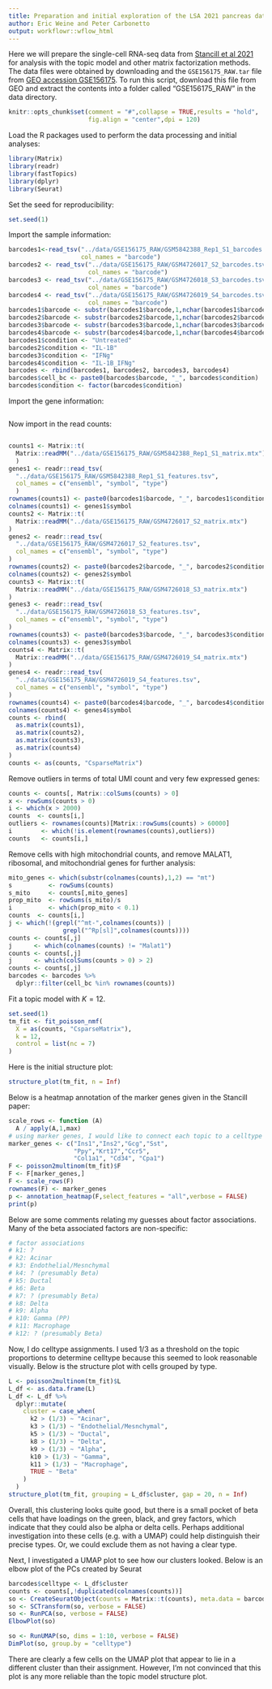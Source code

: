 ```yaml
---
title: Preparation and initial exploration of the LSA 2021 pancreas data set
author: Eric Weine and Peter Carbonetto
output: workflowr::wflow_html
---
```


Here we will prepare the single-cell RNA-seq data from
[Stancill et al 2021][stancill_2021_lsa] for analysis with the topic
model and other matrix factorization methods. The data files were
obtained by downloading and the `GSE156175_RAW.tar` file from
[GEO accession GSE156175][stancill_2021_lsa_geo]. To run this script,
download this file from GEO and extract the contents into a folder
called "GSE156175_RAW" in the data directory.

```r
knitr::opts_chunk$set(comment = "#",collapse = TRUE,results = "hold",
                      fig.align = "center",dpi = 120)
```

Load the R packages used to perform the data processing and initial
analyses:

```r
library(Matrix)
library(readr)
library(fastTopics)
library(dplyr)
library(Seurat)
```

Set the seed for reproducibility:

```r
set.seed(1)
```

Import the sample information:

```r
barcodes1<-read_tsv("../data/GSE156175_RAW/GSM5842388_Rep1_S1_barcodes.tsv.gz",
                    col_names = "barcode")
barcodes2 <- read_tsv("../data/GSE156175_RAW/GSM4726017_S2_barcodes.tsv.gz",
                      col_names = "barcode")
barcodes3 <- read_tsv("../data/GSE156175_RAW/GSM4726018_S3_barcodes.tsv.gz",
                      col_names = "barcode")
barcodes4 <- read_tsv("../data/GSE156175_RAW/GSM4726019_S4_barcodes.tsv.gz",
                      col_names = "barcode")
barcodes1$barcode <- substr(barcodes1$barcode,1,nchar(barcodes1$barcode) - 2)
barcodes2$barcode <- substr(barcodes2$barcode,1,nchar(barcodes2$barcode) - 2)
barcodes3$barcode <- substr(barcodes3$barcode,1,nchar(barcodes3$barcode) - 2)
barcodes4$barcode <- substr(barcodes4$barcode,1,nchar(barcodes4$barcode) - 2)
barcodes1$condition <- "Untreated"
barcodes2$condition <- "IL-1B"
barcodes3$condition <- "IFNg"
barcodes4$condition <- "IL-1B_IFNg"
barcodes <- rbind(barcodes1, barcodes2, barcodes3, barcodes4)
barcodes$cell_bc <- paste0(barcodes$barcode, "_", barcodes$condition)
barcodes$condition <- factor(barcodes$condition)
```

Import the gene information:

```r
```

Now import in the read counts:

```r
```

```r
counts1 <- Matrix::t(
  Matrix::readMM("../data/GSE156175_RAW/GSM5842388_Rep1_S1_matrix.mtx")
  )
genes1 <- readr::read_tsv(
  "../data/GSE156175_RAW/GSM5842388_Rep1_S1_features.tsv",
  col_names = c("ensembl", "symbol", "type")
  )
rownames(counts1) <- paste0(barcodes1$barcode, "_", barcodes1$condition)
colnames(counts1) <- genes1$symbol
counts2 <- Matrix::t(
  Matrix::readMM("../data/GSE156175_RAW/GSM4726017_S2_matrix.mtx")
)
genes2 <- readr::read_tsv(
  "../data/GSE156175_RAW/GSM4726017_S2_features.tsv",
  col_names = c("ensembl", "symbol", "type")
)
rownames(counts2) <- paste0(barcodes2$barcode, "_", barcodes2$condition)
colnames(counts2) <- genes2$symbol
counts3 <- Matrix::t(
  Matrix::readMM("../data/GSE156175_RAW/GSM4726018_S3_matrix.mtx")
)
genes3 <- readr::read_tsv(
  "../data/GSE156175_RAW/GSM4726018_S3_features.tsv",
  col_names = c("ensembl", "symbol", "type")
)
rownames(counts3) <- paste0(barcodes3$barcode, "_", barcodes3$condition)
colnames(counts3) <- genes3$symbol
counts4 <- Matrix::t(
  Matrix::readMM("../data/GSE156175_RAW/GSM4726019_S4_matrix.mtx")
)
genes4 <- readr::read_tsv(
  "../data/GSE156175_RAW/GSM4726019_S4_features.tsv",
  col_names = c("ensembl", "symbol", "type")
)
rownames(counts4) <- paste0(barcodes4$barcode, "_", barcodes4$condition)
colnames(counts4) <- genes4$symbol
counts <- rbind(
  as.matrix(counts1),
  as.matrix(counts2),
  as.matrix(counts3),
  as.matrix(counts4)
)
counts <- as(counts, "CsparseMatrix")
```

Remove outliers in terms of total UMI count and very few expressed genes:

```r
counts <- counts[, Matrix::colSums(counts) > 0]
x <- rowSums(counts > 0)
i <- which(x > 2000)
counts  <- counts[i,]
outliers <- rownames(counts)[Matrix::rowSums(counts) > 60000]
i        <- which(!is.element(rownames(counts),outliers))
counts   <- counts[i,]
```

Remove cells with high mitochondrial counts, and remove MALAT1, ribosomal, and mitochondrial genes for further analysis:

```r
mito_genes <- which(substr(colnames(counts),1,2) == "mt")
s          <- rowSums(counts)
s_mito     <- counts[,mito_genes]
prop_mito  <- rowSums(s_mito)/s
i          <- which(prop_mito < 0.1)
counts  <- counts[i,]
j <- which(!(grepl("^mt-",colnames(counts)) |
               grepl("^Rp[sl]",colnames(counts))))
counts <- counts[,j]
j      <- which(colnames(counts) != "Malat1")
counts <- counts[,j]
j      <- which(colSums(counts > 0) > 2)
counts <- counts[,j]
barcodes <- barcodes %>%
  dplyr::filter(cell_bc %in% rownames(counts))
```

Fit a topic model with $K = 12$.

```r
set.seed(1)
tm_fit <- fit_poisson_nmf(
  X = as(counts, "CsparseMatrix"),
  k = 12,
  control = list(nc = 7)
)
```

Here is the initial structure plot:

```r
structure_plot(tm_fit, n = Inf)
```

Below is a heatmap annotation of the marker genes given in the
Stancill paper:

```r
scale_rows <- function (A)
  A / apply(A,1,max)
# using marker genes, I would like to connect each topic to a celltype
marker_genes <- c("Ins1","Ins2","Gcg","Sst",
                  "Ppy","Krt17","Ccr5",
                  "Col1a1", "Cd34", "Cpa1")
F <- poisson2multinom(tm_fit)$F
F <- F[marker_genes,]
F <- scale_rows(F)
rownames(F) <- marker_genes
p <- annotation_heatmap(F,select_features = "all",verbose = FALSE)
print(p)
```

Below are some comments relating my guesses about factor
associations. Many of the beta associated factors are non-specific:

```r
# factor associations
# k1: ?
# k2: Acinar
# k3: Endothelial/Mesnchymal
# k4: ? (presumably Beta)
# k5: Ductal
# k6: Beta
# k7: ? (presumably Beta)
# k8: Delta
# k9: Alpha
# k10: Gamma (PP) 
# k11: Macrophage
# k12: ? (presumably Beta)
```

Now, I do celltype assignments. I used 1/3 as a threshold on the topic
proportions to determine celltype because this seemed to look
reasonable visually. Below is the structure plot with cells grouped by
type.

```r
L <- poisson2multinom(tm_fit)$L
L_df <- as.data.frame(L)
L_df <- L_df %>%
  dplyr::mutate(
    cluster = case_when(
      k2 > (1/3) ~ "Acinar",
      k3 > (1/3) ~ "Endothelial/Mesnchymal",
      k5 > (1/3) ~ "Ductal",
      k8 > (1/3) ~ "Delta",
      k9 > (1/3) ~ "Alpha",
      k10 > (1/3) ~ "Gamma",
      k11 > (1/3) ~ "Macrophage",
      TRUE ~ "Beta"
    )
  )
structure_plot(tm_fit, grouping = L_df$cluster, gap = 20, n = Inf)
```

Overall, this clustering looks quite good, but there is a small pocket
of beta cells that have loadings on the green, black, and grey
factors, which indicate that they could also be alpha or delta
cells. Perhaps additional investigation into these cells (e.g. with a
UMAP) could help distinguish their precise types. Or, we could exclude
them as not having a clear type.

Next, I investigated a UMAP plot to see how our clusters looked. Below
is an elbow plot of the PCs created by Seurat

```r
barcodes$celltype <- L_df$cluster
counts <- counts[,!duplicated(colnames(counts))]
so <- CreateSeuratObject(counts = Matrix::t(counts), meta.data = barcodes)
so <- SCTransform(so, verbose = FALSE)
so <- RunPCA(so, verbose = FALSE)
ElbowPlot(so)
```

```r
so <- RunUMAP(so, dims = 1:10, verbose = FALSE)
DimPlot(so, group.by = "celltype")
```

There are clearly a few cells on the UMAP plot that appear to lie in a
different cluster than their assignment. However, I'm not convinced
that this plot is any more reliable than the topic model structure
plot.

[stancill_2021_lsa]: https://www.life-science-alliance.org/content/4/6/e202000949
[stancill_2021_lsa_geo]: https://www.ncbi.nlm.nih.gov/geo/query/acc.cgi?acc=GSE156175

